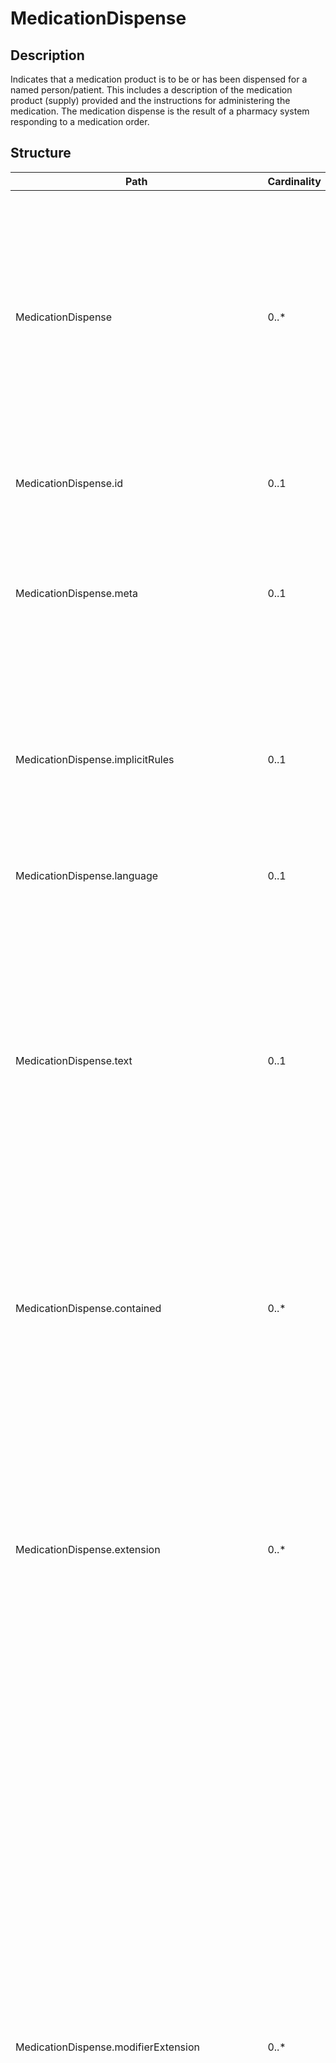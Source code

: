# MedicationDispense
 ## Description 
 Indicates that a medication product is to be or has been dispensed for a named person/patient.  This includes a description of the medication product (supply) provided and the instructions for administering the medication.  The medication dispense is the result of a pharmacy system responding to a medication order.
 ## Structure 
 | Path | Cardinality | Type | Description 
 | ---- | ----------- | ---- | -------  
 | MedicationDispense | 0..* | MedicationDispense | Indicates that a medication product is to be or has been dispensed for a named person/patient.  This includes a description of the medication product (supply) provided and the instructions for administering the medication.  The medication dispense is the result of a pharmacy system responding to a medication order. 
 | MedicationDispense.id | 0..1 | http://hl7.org/fhirpath/System.String | The logical id of the resource, as used in the URL for the resource. Once assigned, this value never changes. 
 | MedicationDispense.meta | 0..1 | Meta | The metadata about the resource. This is content that is maintained by the infrastructure. Changes to the content might not always be associated with version changes to the resource. 
 | MedicationDispense.implicitRules | 0..1 | uri | A reference to a set of rules that were followed when the resource was constructed, and which must be understood when processing the content. Often, this is a reference to an implementation guide that defines the special rules along with other profiles etc. 
 | MedicationDispense.language | 0..1 | code | The base language in which the resource is written. 
 | MedicationDispense.text | 0..1 | Narrative | A human-readable narrative that contains a summary of the resource and can be used to represent the content of the resource to a human. The narrative need not encode all the structured data, but is required to contain sufficient detail to make it "clinically safe" for a human to just read the narrative. Resource definitions may define what content should be represented in the narrative to ensure clinical safety. 
 | MedicationDispense.contained | 0..* | Resource | These resources do not have an independent existence apart from the resource that contains them - they cannot be identified independently, and nor can they have their own independent transaction scope. 
 | MedicationDispense.extension | 0..* | Extension | May be used to represent additional information that is not part of the basic definition of the resource. To make the use of extensions safe and manageable, there is a strict set of governance  applied to the definition and use of extensions. Though any implementer can define an extension, there is a set of requirements that SHALL be met as part of the definition of the extension. 
 | MedicationDispense.modifierExtension | 0..* | Extension | May be used to represent additional information that is not part of the basic definition of the resource and that modifies the understanding of the element that contains it and/or the understanding of the containing element's descendants. Usually modifier elements provide negation or qualification. To make the use of extensions safe and manageable, there is a strict set of governance applied to the definition and use of extensions. Though any implementer is allowed to define an extension, there is a set of requirements that SHALL be met as part of the definition of the extension. Applications processing a resource are required to check for modifier extensions.Modifier extensions SHALL NOT change the meaning of any elements on Resource or DomainResource (including cannot change the meaning of modifierExtension itself). 
 | MedicationDispense.identifier | 0..* | Identifier | Identifiers associated with this Medication Dispense that are defined by business processes and/or used to refer to it when a direct URL reference to the resource itself is not appropriate. They are business identifiers assigned to this resource by the performer or other systems and remain constant as the resource is updated and propagates from server to server. 
 | MedicationDispense.partOf | 0..* | Reference | The procedure that trigger the dispense. 
 | MedicationDispense.status | 1..1 | code | A code specifying the state of the set of dispense events. 
 | MedicationDispense.statusReason[x] | 0..1 | CodeableConcept | Indicates the reason why a dispense was not performed. 
 | MedicationDispense.category | 0..1 | CodeableConcept | Indicates the type of medication dispense (for example, where the medication is expected to be consumed or administered (i.e. inpatient or outpatient)). 
 | MedicationDispense.medication[x] | 1..1 | CodeableConcept | Identifies the medication being administered. This is either a link to a resource representing the details of the medication or a simple attribute carrying a code that identifies the medication from a known list of medications. 
 | MedicationDispense.subject | 0..1 | Reference | A link to a resource representing the person or the group to whom the medication will be given. 
 | MedicationDispense.context | 0..1 | Reference | The encounter or episode of care that establishes the context for this event. 
 | MedicationDispense.supportingInformation | 0..* | Reference | Additional information that supports the medication being dispensed. 
 | MedicationDispense.performer | 0..* | BackboneElement | Indicates who or what performed the event. 
 | MedicationDispense.performer.id | 0..1 | http://hl7.org/fhirpath/System.String | Unique id for the element within a resource (for internal references). This may be any string value that does not contain spaces. 
 | MedicationDispense.performer.extension | 0..* | Extension | May be used to represent additional information that is not part of the basic definition of the element. To make the use of extensions safe and manageable, there is a strict set of governance  applied to the definition and use of extensions. Though any implementer can define an extension, there is a set of requirements that SHALL be met as part of the definition of the extension. 
 | MedicationDispense.performer.modifierExtension | 0..* | Extension | May be used to represent additional information that is not part of the basic definition of the element and that modifies the understanding of the element in which it is contained and/or the understanding of the containing element's descendants. Usually modifier elements provide negation or qualification. To make the use of extensions safe and manageable, there is a strict set of governance applied to the definition and use of extensions. Though any implementer can define an extension, there is a set of requirements that SHALL be met as part of the definition of the extension. Applications processing a resource are required to check for modifier extensions.Modifier extensions SHALL NOT change the meaning of any elements on Resource or DomainResource (including cannot change the meaning of modifierExtension itself). 
 | MedicationDispense.performer.function | 0..1 | CodeableConcept | Distinguishes the type of performer in the dispense.  For example, date enterer, packager, final checker. 
 | MedicationDispense.performer.actor | 1..1 | Reference | The device, practitioner, etc. who performed the action.  It should be assumed that the actor is the dispenser of the medication. 
 | MedicationDispense.location | 0..1 | Reference | The principal physical location where the dispense was performed. 
 | MedicationDispense.authorizingPrescription | 0..* | Reference | Indicates the medication order that is being dispensed against. 
 | MedicationDispense.type | 0..1 | CodeableConcept | Indicates the type of dispensing event that is performed. For example, Trial Fill, Completion of Trial, Partial Fill, Emergency Fill, Samples, etc. 
 | MedicationDispense.quantity | 0..1 | Quantity | The amount of medication that has been dispensed. Includes unit of measure. 
 | MedicationDispense.daysSupply | 0..1 | Quantity | The amount of medication expressed as a timing amount. 
 | MedicationDispense.whenPrepared | 0..1 | dateTime | The time when the dispensed product was packaged and reviewed. 
 | MedicationDispense.whenHandedOver | 0..1 | dateTime | The time the dispensed product was provided to the patient or their representative. 
 | MedicationDispense.destination | 0..1 | Reference | Identification of the facility/location where the medication was shipped to, as part of the dispense event. 
 | MedicationDispense.receiver | 0..* | Reference | Identifies the person who picked up the medication.  This will usually be a patient or their caregiver, but some cases exist where it can be a healthcare professional. 
 | MedicationDispense.note | 0..* | Annotation | Extra information about the dispense that could not be conveyed in the other attributes. 
 | MedicationDispense.dosageInstruction | 0..* | Dosage | Indicates how the medication is to be used by the patient. 
 | MedicationDispense.substitution | 0..1 | BackboneElement | Indicates whether or not substitution was made as part of the dispense.  In some cases, substitution will be expected but does not happen, in other cases substitution is not expected but does happen.  This block explains what substitution did or did not happen and why.  If nothing is specified, substitution was not done. 
 | MedicationDispense.substitution.id | 0..1 | http://hl7.org/fhirpath/System.String | Unique id for the element within a resource (for internal references). This may be any string value that does not contain spaces. 
 | MedicationDispense.substitution.extension | 0..* | Extension | May be used to represent additional information that is not part of the basic definition of the element. To make the use of extensions safe and manageable, there is a strict set of governance  applied to the definition and use of extensions. Though any implementer can define an extension, there is a set of requirements that SHALL be met as part of the definition of the extension. 
 | MedicationDispense.substitution.modifierExtension | 0..* | Extension | May be used to represent additional information that is not part of the basic definition of the element and that modifies the understanding of the element in which it is contained and/or the understanding of the containing element's descendants. Usually modifier elements provide negation or qualification. To make the use of extensions safe and manageable, there is a strict set of governance applied to the definition and use of extensions. Though any implementer can define an extension, there is a set of requirements that SHALL be met as part of the definition of the extension. Applications processing a resource are required to check for modifier extensions.Modifier extensions SHALL NOT change the meaning of any elements on Resource or DomainResource (including cannot change the meaning of modifierExtension itself). 
 | MedicationDispense.substitution.wasSubstituted | 1..1 | boolean | True if the dispenser dispensed a different drug or product from what was prescribed. 
 | MedicationDispense.substitution.type | 0..1 | CodeableConcept | A code signifying whether a different drug was dispensed from what was prescribed. 
 | MedicationDispense.substitution.reason | 0..* | CodeableConcept | Indicates the reason for the substitution (or lack of substitution) from what was prescribed. 
 | MedicationDispense.substitution.responsibleParty | 0..* | Reference | The person or organization that has primary responsibility for the substitution. 
 | MedicationDispense.detectedIssue | 0..* | Reference | Indicates an actual or potential clinical issue with or between one or more active or proposed clinical actions for a patient; e.g. drug-drug interaction, duplicate therapy, dosage alert etc. 
 | MedicationDispense.eventHistory | 0..* | Reference | A summary of the events of interest that have occurred, such as when the dispense was verified. 
 ## Search Parameters 
 | Name | Type | Description  | Expression  
 | ---- | ---- | ------- | ------  
 | _text | string | Search on the narrative of the resource |   
 | _content | string | Search on the entire content of the resource |   
 | _id | token | Logical id of this artifact | Resource.id  
 | _lastUpdated | date | When the resource version last changed | Resource.meta.lastUpdated  
 | _profile | uri | Profiles this resource claims to conform to | Resource.meta.profile  
 | _query | token | A custom search profile that describes a specific defined query operation |   
 | _security | token | Security Labels applied to this resource | Resource.meta.security  
 | _source | uri | Identifies where the resource comes from | Resource.meta.source  
 | _tag | token | Tags applied to this resource | Resource.meta.tag  
 | code | token | Multiple Resources: * [AllergyIntolerance](allergyintolerance.html): Code that identifies the allergy or intolerance* [Condition](condition.html): Code for the condition* [DeviceRequest](devicerequest.html): Code for what is being requested/ordered* [DiagnosticReport](diagnosticreport.html): The code for the report, as opposed to codes for the atomic results, which are the names on the observation resource referred to from the result* [FamilyMemberHistory](familymemberhistory.html): A search by a condition code* [List](list.html): What the purpose of this list is* [Medication](medication.html): Returns medications for a specific code* [MedicationAdministration](medicationadministration.html): Return administrations of this medication code* [MedicationDispense](medicationdispense.html): Returns dispenses of this medicine code* [MedicationRequest](medicationrequest.html): Return prescriptions of this medication code* [MedicationStatement](medicationstatement.html): Return statements of this medication code* [Observation](observation.html): The code of the observation type* [Procedure](procedure.html): A code to identify a  procedure* [ServiceRequest](servicerequest.html): What is being requested/ordered | AllergyIntolerance.code / AllergyIntolerance.reaction.substance / Condition.code / (DeviceRequest.code.ofType(CodeableConcept)) / DiagnosticReport.code / FamilyMemberHistory.condition.code / List.code / Medication.code / (MedicationAdministration.medication.ofType(CodeableConcept)) / (MedicationDispense.medication.ofType(CodeableConcept)) / (MedicationRequest.medication.ofType(CodeableConcept)) / (MedicationStatement.medication.ofType(CodeableConcept)) / Observation.code / Procedure.code / ServiceRequest.code  
 | identifier | token | Multiple Resources: * [AllergyIntolerance](allergyintolerance.html): External ids for this item* [CarePlan](careplan.html): External Ids for this plan* [CareTeam](careteam.html): External Ids for this team* [Composition](composition.html): Version-independent identifier for the Composition* [Condition](condition.html): A unique identifier of the condition record* [Consent](consent.html): Identifier for this record (external references)* [DetectedIssue](detectedissue.html): Unique id for the detected issue* [DeviceRequest](devicerequest.html): Business identifier for request/order* [DiagnosticReport](diagnosticreport.html): An identifier for the report* [DocumentManifest](documentmanifest.html): Unique Identifier for the set of documents* [DocumentReference](documentreference.html): Master Version Specific Identifier* [Encounter](encounter.html): Identifier(s) by which this encounter is known* [EpisodeOfCare](episodeofcare.html): Business Identifier(s) relevant for this EpisodeOfCare* [FamilyMemberHistory](familymemberhistory.html): A search by a record identifier* [Goal](goal.html): External Ids for this goal* [ImagingStudy](imagingstudy.html): Identifiers for the Study, such as DICOM Study Instance UID and Accession number* [Immunization](immunization.html): Business identifier* [List](list.html): Business identifier* [MedicationAdministration](medicationadministration.html): Return administrations with this external identifier* [MedicationDispense](medicationdispense.html): Returns dispenses with this external identifier* [MedicationRequest](medicationrequest.html): Return prescriptions with this external identifier* [MedicationStatement](medicationstatement.html): Return statements with this external identifier* [NutritionOrder](nutritionorder.html): Return nutrition orders with this external identifier* [Observation](observation.html): The unique id for a particular observation* [Procedure](procedure.html): A unique identifier for a procedure* [RiskAssessment](riskassessment.html): Unique identifier for the assessment* [ServiceRequest](servicerequest.html): Identifiers assigned to this order* [SupplyDelivery](supplydelivery.html): External identifier* [SupplyRequest](supplyrequest.html): Business Identifier for SupplyRequest* [VisionPrescription](visionprescription.html): Return prescriptions with this external identifier | AllergyIntolerance.identifier / CarePlan.identifier / CareTeam.identifier / Composition.identifier / Condition.identifier / Consent.identifier / DetectedIssue.identifier / DeviceRequest.identifier / DiagnosticReport.identifier / DocumentManifest.masterIdentifier / DocumentManifest.identifier / DocumentReference.masterIdentifier / DocumentReference.identifier / Encounter.identifier / EpisodeOfCare.identifier / FamilyMemberHistory.identifier / Goal.identifier / ImagingStudy.identifier / Immunization.identifier / List.identifier / MedicationAdministration.identifier / MedicationDispense.identifier / MedicationRequest.identifier / MedicationStatement.identifier / NutritionOrder.identifier / Observation.identifier / Procedure.identifier / RiskAssessment.identifier / ServiceRequest.identifier / SupplyDelivery.identifier / SupplyRequest.identifier / VisionPrescription.identifier  
 | patient | reference | Multiple Resources: * [AllergyIntolerance](allergyintolerance.html): Who the sensitivity is for* [CarePlan](careplan.html): Who the care plan is for* [CareTeam](careteam.html): Who care team is for* [ClinicalImpression](clinicalimpression.html): Patient or group assessed* [Composition](composition.html): Who and/or what the composition is about* [Condition](condition.html): Who has the condition?* [Consent](consent.html): Who the consent applies to* [DetectedIssue](detectedissue.html): Associated patient* [DeviceRequest](devicerequest.html): Individual the service is ordered for* [DeviceUseStatement](deviceusestatement.html): Search by subject - a patient* [DiagnosticReport](diagnosticreport.html): The subject of the report if a patient* [DocumentManifest](documentmanifest.html): The subject of the set of documents* [DocumentReference](documentreference.html): Who/what is the subject of the document* [Encounter](encounter.html): The patient or group present at the encounter* [EpisodeOfCare](episodeofcare.html): The patient who is the focus of this episode of care* [FamilyMemberHistory](familymemberhistory.html): The identity of a subject to list family member history items for* [Flag](flag.html): The identity of a subject to list flags for* [Goal](goal.html): Who this goal is intended for* [ImagingStudy](imagingstudy.html): Who the study is about* [Immunization](immunization.html): The patient for the vaccination record* [List](list.html): If all resources have the same subject* [MedicationAdministration](medicationadministration.html): The identity of a patient to list administrations  for* [MedicationDispense](medicationdispense.html): The identity of a patient to list dispenses  for* [MedicationRequest](medicationrequest.html): Returns prescriptions for a specific patient* [MedicationStatement](medicationstatement.html): Returns statements for a specific patient.* [NutritionOrder](nutritionorder.html): The identity of the person who requires the diet, formula or nutritional supplement* [Observation](observation.html): The subject that the observation is about (if patient)* [Procedure](procedure.html): Search by subject - a patient* [RiskAssessment](riskassessment.html): Who/what does assessment apply to?* [ServiceRequest](servicerequest.html): Search by subject - a patient* [SupplyDelivery](supplydelivery.html): Patient for whom the item is supplied* [VisionPrescription](visionprescription.html): The identity of a patient to list dispenses for | AllergyIntolerance.patient / CarePlan.subject.where(resolve() is Patient) / CareTeam.subject.where(resolve() is Patient) / ClinicalImpression.subject.where(resolve() is Patient) / Composition.subject.where(resolve() is Patient) / Condition.subject.where(resolve() is Patient) / Consent.patient / DetectedIssue.patient / DeviceRequest.subject.where(resolve() is Patient) / DeviceUseStatement.subject / DiagnosticReport.subject.where(resolve() is Patient) / DocumentManifest.subject.where(resolve() is Patient) / DocumentReference.subject.where(resolve() is Patient) / Encounter.subject.where(resolve() is Patient) / EpisodeOfCare.patient / FamilyMemberHistory.patient / Flag.subject.where(resolve() is Patient) / Goal.subject.where(resolve() is Patient) / ImagingStudy.subject.where(resolve() is Patient) / Immunization.patient / List.subject.where(resolve() is Patient) / MedicationAdministration.subject.where(resolve() is Patient) / MedicationDispense.subject.where(resolve() is Patient) / MedicationRequest.subject.where(resolve() is Patient) / MedicationStatement.subject.where(resolve() is Patient) / NutritionOrder.patient / Observation.subject.where(resolve() is Patient) / Procedure.subject.where(resolve() is Patient) / RiskAssessment.subject.where(resolve() is Patient) / ServiceRequest.subject.where(resolve() is Patient) / SupplyDelivery.patient / VisionPrescription.patient  
 | medication | reference | Multiple Resources: * [MedicationAdministration](medicationadministration.html): Return administrations of this medication resource* [MedicationDispense](medicationdispense.html): Returns dispenses of this medicine resource* [MedicationRequest](medicationrequest.html): Return prescriptions for this medication reference* [MedicationStatement](medicationstatement.html): Return statements of this medication reference | (MedicationAdministration.medication.ofType(Reference)) / (MedicationDispense.medication.ofType(Reference)) / (MedicationRequest.medication.ofType(Reference)) / (MedicationStatement.medication.ofType(Reference))  
 | status | token | Multiple Resources: * [MedicationAdministration](medicationadministration.html): MedicationAdministration event status (for example one of active/paused/completed/nullified)* [MedicationDispense](medicationdispense.html): Returns dispenses with a specified dispense status* [MedicationRequest](medicationrequest.html): Status of the prescription* [MedicationStatement](medicationstatement.html): Return statements that match the given status | MedicationAdministration.status / MedicationDispense.status / MedicationRequest.status / MedicationStatement.status  
 | context | reference | Returns dispenses with a specific context (episode or episode of care) | MedicationDispense.context  
 | destination | reference | Returns dispenses that should be sent to a specific destination | MedicationDispense.destination  
 | performer | reference | Returns dispenses performed by a specific individual | MedicationDispense.performer.actor  
 | prescription | reference | Multiple Resources: * [MedicationDispense](medicationdispense.html): The identity of a prescription to list dispenses from | MedicationDispense.authorizingPrescription  
 | receiver | reference | The identity of a receiver to list dispenses for | MedicationDispense.receiver  
 | responsibleparty | reference | Returns dispenses with the specified responsible party | MedicationDispense.substitution.responsibleParty  
 | subject | reference | The identity of a patient for whom to list dispenses | MedicationDispense.subject  
 | type | token | Returns dispenses of a specific type | MedicationDispense.type  
 | whenhandedover | date | Returns dispenses handed over on this date | MedicationDispense.whenHandedOver  
 | whenprepared | date | Returns dispenses prepared on this date | MedicationDispense.whenPrepared  
 | _iguhealth-version-seq | number | The version sequence of the resource | Resource.meta.extension.where(url='https://iguhealth.app/version-sequence').value  
 | _iguhealth-author | token | The author of the resource | Resource.meta.extension.where(url='https://iguhealth.app/author').value  
